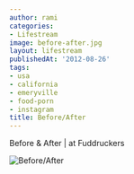 ```yaml
---
author: rami
categories:
- Lifestream
image: before-after.jpg
layout: lifestream
publishedAt: '2012-08-26'
tags:
- usa
- california
- emeryville
- food-porn
- instagram
title: Before/After
---
```


Before & After | at Fuddruckers

![Before/After](/assets/images/content/lifestream/before-after.jpg)
